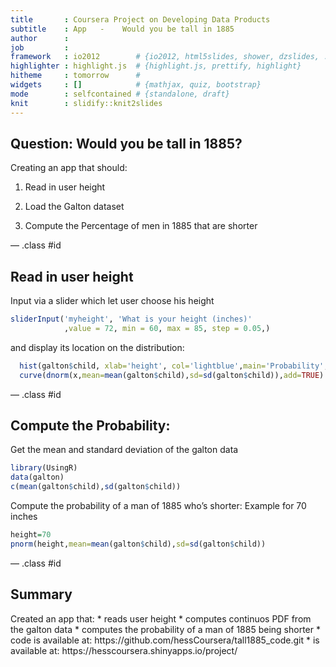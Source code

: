 ```yaml
---
title       : Coursera Project on Developing Data Products
subtitle    : App   -    Would you be tall in 1885
author      : 
job         : 
framework   : io2012        # {io2012, html5slides, shower, dzslides, ...}
highlighter : highlight.js  # {highlight.js, prettify, highlight}
hitheme     : tomorrow      # 
widgets     : []            # {mathjax, quiz, bootstrap}
mode        : selfcontained # {standalone, draft}
knit        : slidify::knit2slides
---
```


## Question: Would you be tall in 1885?

Creating an app that should:

1. Read in user height

2. Load the Galton dataset

3. Compute the Percentage of men in 1885 that are shorter


--- .class #id 

## Read in user height
Input via a slider which let user choose his height
```r
sliderInput('myheight', 'What is your height (inches)'
            ,value = 72, min = 60, max = 85, step = 0.05,)
```

and display its location on the distribution:
```r
  hist(galton$child, xlab='height', col='lightblue',main='Probability', prob=TRUE)
  curve(dnorm(x,mean=mean(galton$child),sd=sd(galton$child)),add=TRUE)
```


--- .class #id 

## Compute the Probability:
Get the mean and standard deviation of the galton data
```r
library(UsingR)
data(galton)
c(mean(galton$child),sd(galton$child))
```

Compute the probability of a man of 1885 who's shorter:
Example for 70 inches
```r
height=70
pnorm(height,mean=mean(galton$child),sd=sd(galton$child))
```

--- .class #id 

## Summary
Created an app that:
  * reads user height
  * computes continuos PDF from the galton data
  * computes the probability of a man of 1885 being shorter
  * code is available at: https://github.com/hessCoursera/tall1885_code.git
  * is available at: https://hesscoursera.shinyapps.io/project/


